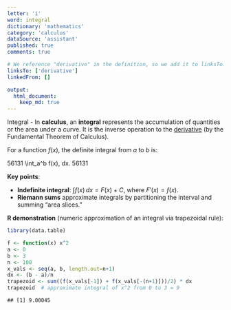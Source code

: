 ```yaml
---
letter: 'i'
word: integral
dictionary: 'mathematics'
category: 'calculus'
dataSource: 'assistant'
published: true
comments: true

# We reference "derivative" in the definition, so we add it to linksTo.
linksTo: ['derivative']
linkedFrom: []

output:
  html_document:
    keep_md: true
---
```




<a id="integral">Integral</a> - In **calculus**, an **integral** represents the accumulation of quantities or the area under a curve. It is the inverse operation to the [derivative](#derivative) (by the Fundamental Theorem of Calculus).

For a function $f(x)$, the definite integral from $a$ to $b$ is:

56131
\int_a^b f(x)\, dx.
56131

**Key points**:
- **Indefinite integral**: $\int f(x)\,dx = F(x) + C$, where $F'(x)=f(x)$.
- **Riemann sums** approximate integrals by partitioning the interval and summing “area slices.”

**R demonstration** (numeric approximation of an integral via trapezoidal rule):


``` r
library(data.table)

f <- function(x) x^2
a <- 0
b <- 3
n <- 100
x_vals <- seq(a, b, length.out=n+1)
dx <- (b - a)/n
trapezoid <- sum((f(x_vals[-1]) + f(x_vals[-(n+1)]))/2) * dx
trapezoid  # approximate integral of x^2 from 0 to 3 = 9
```

```
## [1] 9.00045
```
